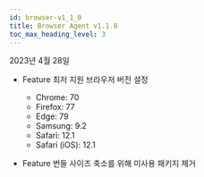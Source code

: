 ```yaml
---
id: browser-v1_1_0
title: Browser Agent v1.1.0
toc_max_heading_level: 3
---
```


2023년 4월 28일

- <Status>Feature</Status> 최저 지원 브라우저 버전 설정

  - Chrome: 70
  - Firefox: 77
  - Edge: 79
  - Samsung: 9.2
  - Safari: 12.1
  - Safari (iOS): 12.1


- <Status>Feature</Status> 번들 사이즈 축소를 위해 미사용 패키지 제거
